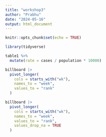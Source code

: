 ```yaml
---
title: "workshop3"
author: "Prabhu"
date: "2024-05-16"
output: html_document
---
```


```r
knitr::opts_chunk$set(echo = TRUE)
```

```r
library(tidyverse)
```
```r
table1 %>%
  mutate(rate = cases / population * 10000)
```
```r
billboard |>
  pivot_longer(
    cols = starts_with("wk"),
    names_to = "week",
    values_to = "rank"
  )
```
```r
billboard |>
  pivot_longer(
    cols = starts_with("wk"),
    names_to = "week",
    values_to = "rank",
    values_drop_na = TRUE
  )
```

